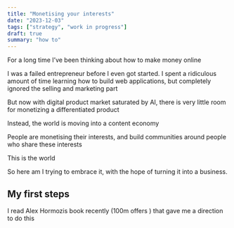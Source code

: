 ```yaml
---
title: "Monetising your interests"
date: "2023-12-03"
tags: ["strategy", "work in progress"]
draft: true
summary: "how to"
---
```


For a long time I’ve been thinking about how to make money online 

I was a failed entrepreneur before I even got started. I spent a ridiculous amount of time learning how to build web applications, but completely ignored the selling and marketing part 

But now with digital product market saturated by AI, there is very little room for monetizing a differentiated product 

Instead, the world is moving into a content economy 

People are monetising their interests, and build communities around people who share these interests 

This is the world

So here am I trying to embrace it, with the hope of turning it into a business. 

## My first steps

I read Alex Hormozis book recently (100m offers ) that gave me a direction to do this 